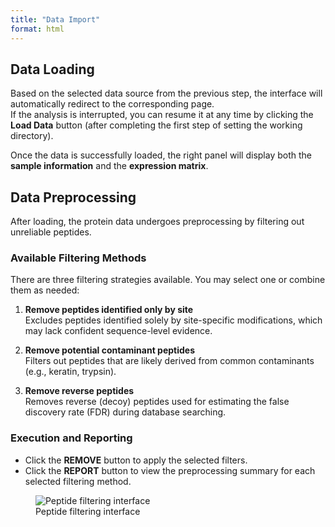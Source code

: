 ---
title: "Data Import"
format: html
---

## Data Loading

Based on the selected data source from the previous step, the interface will automatically redirect to the corresponding page.\
If the analysis is interrupted, you can resume it at any time by clicking the **Load Data** button (after completing the first step of setting the working directory).

Once the data is successfully loaded, the right panel will display both the **sample information** and the **expression matrix**.

## Data Preprocessing

After loading, the protein data undergoes preprocessing by filtering out unreliable peptides.

### Available Filtering Methods

There are three filtering strategies available. You may select one or combine them as needed:

1.  **Remove peptides identified only by site**\
    Excludes peptides identified solely by site-specific modifications, which may lack confident sequence-level evidence.

2.  **Remove potential contaminant peptides**\
    Filters out peptides that are likely derived from common contaminants (e.g., keratin, trypsin).

3.  **Remove reverse peptides**\
    Removes reverse (decoy) peptides used for estimating the false discovery rate (FDR) during database searching.

### Execution and Reporting

-   Click the **REMOVE** button to apply the selected filters.\
-   Click the **REPORT** button to view the preprocessing summary for each selected filtering method.

![Peptide filtering interface](https://pic1.imgdb.cn/item/68c772a0c5157e1a88032c8d.png)
